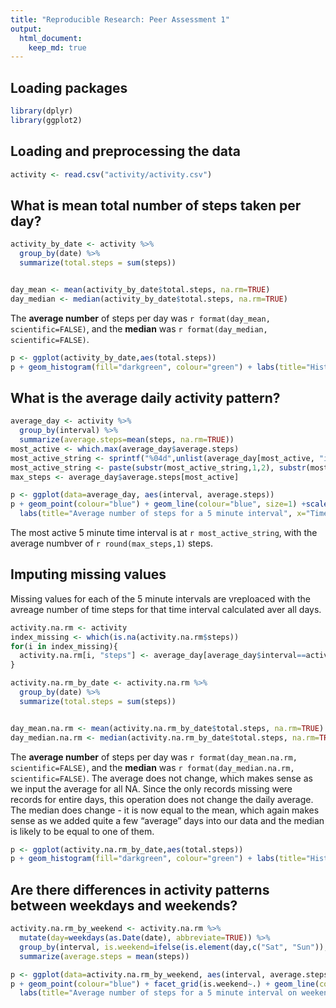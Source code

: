 ```yaml
---
title: "Reproducible Research: Peer Assessment 1"
output: 
  html_document:
    keep_md: true
---
```


## Loading packages
```r
library(dplyr)
library(ggplot2)
```

## Loading and preprocessing the data
```r
activity <- read.csv("activity/activity.csv")
```
## What is mean total number of steps taken per day?

```r
activity_by_date <- activity %>%
  group_by(date) %>%
  summarize(total.steps = sum(steps)) 


day_mean <- mean(activity_by_date$total.steps, na.rm=TRUE)
day_median <- median(activity_by_date$total.steps, na.rm=TRUE)
```
The **average number** of steps per day was `r format(day_mean, scientific=FALSE)`, and the **median** was `r format(day_median, scientific=FALSE)`.


```r
p <- ggplot(activity_by_date,aes(total.steps))
p + geom_histogram(fill="darkgreen", colour="green") + labs(title="Histogram of steps per day")
```

## What is the average daily activity pattern?
```r
average_day <- activity %>%
  group_by(interval) %>%
  summarize(average.steps=mean(steps, na.rm=TRUE))
most_active <- which.max(average_day$average.steps)
most_active_string <- sprintf("%04d",unlist(average_day[most_active, "interval"]))
most_active_string <- paste(substr(most_active_string,1,2), substr(most_active_string,3,4), sep=":")
max_steps <- average_day$average.steps[most_active]
```
```r
p <- ggplot(data=average_day, aes(interval, average.steps))
p + geom_point(colour="blue") + geom_line(colour="blue", size=1) +scale_x_continuous(limits=c(0,2355), expand=c(0,0), labels=c("0:00", "6:00", "12:00",  "18:00", "23:00"), breaks=c(0, 600, 1200, 1800, 2300)) +
  labs(title="Average number of steps for a 5 minute interval", x="Time of day", y="Number of steps")
```
  
The most active 5 minute time interval is at `r most_active_string`, with the average numbver of `r round(max_steps,1)` steps.


## Imputing missing values
Missing values for each of the 5 minute intervals are vreploaced with the avreage number of time steps for that time interval calculated aver all days.
```r
activity.na.rm <- activity
index_missing <- which(is.na(activity.na.rm$steps))
for(i in index_missing){
  activity.na.rm[i, "steps"] <- average_day[average_day$interval==activity.na.rm[i,"interval"],"average.steps"]
}
```

```r
activity.na.rm_by_date <- activity.na.rm %>%
  group_by(date) %>%
  summarize(total.steps = sum(steps)) 


day_mean.na.rm <- mean(activity.na.rm_by_date$total.steps, na.rm=TRUE)
day_median.na.rm <- median(activity.na.rm_by_date$total.steps, na.rm=TRUE)
```
The **average number** of steps per day was `r format(day_mean.na.rm, scientific=FALSE)`, and the **median** was `r format(day_median.na.rm, scientific=FALSE)`. The average does not change, which makes sense as we input the average for all NA. Since the only records missing were records for entire days, this operation does not change the daily average. The median does change - it is now equal to the mean, which again makes sense as we added quite a few "average" days into our data and the median is likely to be equal to one of them. 


```r
p <- ggplot(activity.na.rm_by_date,aes(total.steps))
p + geom_histogram(fill="darkgreen", colour="green") + labs(title="Histogram of steps per day, filled NA")
```
    
## Are there differences in activity patterns between weekdays and weekends?

```r
activity.na.rm_by_weekend <- activity.na.rm %>% 
  mutate(day=weekdays(as.Date(date), abbreviate=TRUE)) %>%
  group_by(interval, is.weekend=ifelse(is.element(day,c("Sat", "Sun")), "Weekend", "Weekday")) %>% 
  summarize(average.steps = mean(steps))
```

```r
p <- ggplot(data=activity.na.rm_by_weekend, aes(interval, average.steps))
p + geom_point(colour="blue") + facet_grid(is.weekend~.) + geom_line(colour="blue", size=1) + scale_x_continuous(limits=c(0,2355), expand=c(0,0), labels=c("0:00", "6:00", "12:00",  "18:00", "23:00"), breaks=c(0, 600, 1200, 1800, 2300)) +
  labs(title="Average number of steps for a 5 minute interval on weekends and weekdays.", x="Time of day", y="Number of steps") 

```

